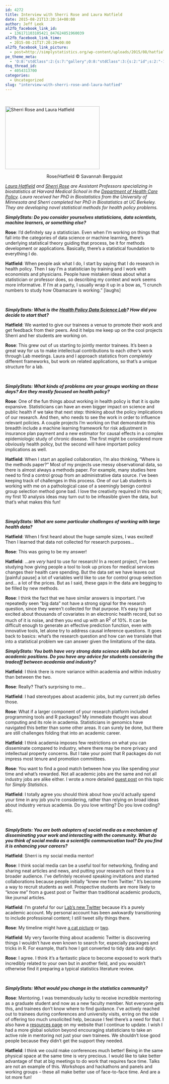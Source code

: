 ```yaml
---
id: 4272
title: Interview with Sherri Rose and Laura Hatfield
date: 2015-08-21T13:20:14+00:00
author: Jeff Leek
al2fb_facebook_link_id:
  - 136171103105421_847624851960039
al2fb_facebook_link_time:
  - 2015-08-21T17:20:20+00:00
al2fb_facebook_link_picture:
  - post=http://simplystatistics.org/wp-content/uploads/2015/08/hatfieldrose-300x200.png
pe_theme_meta:
  - 'O:8:"stdClass":2:{s:7:"gallery";O:8:"stdClass":3:{s:2:"id";s:2:"-1";s:5:"width";s:0:"";s:6:"height";s:0:"";}s:5:"video";O:8:"stdClass":1:{s:2:"id";s:2:"-1";}}'
dsq_thread_id:
  - 4054313700
categories:
  - Uncategorized
slug: "interview-with-sherri-rose-and-laura-hatfied"
---
```

&nbsp;

[<img class="aligncenter wp-image-4273 size-medium" src="http://simplystatistics.org/wp-content/uploads/2015/08/hatfieldrose-300x200.png" alt="Sherri Rose and Laura Hatfield" width="300" height="200" srcset="http://simplystatistics.org/wp-content/uploads/2015/08/hatfieldrose-300x200.png 300w, http://simplystatistics.org/wp-content/uploads/2015/08/hatfieldrose-260x173.png 260w, http://simplystatistics.org/wp-content/uploads/2015/08/hatfieldrose.png 975w" sizes="(max-width: 300px) 100vw, 300px" />](http://simplystatistics.org/wp-content/uploads/2015/08/hatfieldrose.png)

<p style="text-align: center;">
  Rose/Hatfield © Savannah Bergquist
</p>

_[Laura Hatfield](http://www.hcp.med.harvard.edu/faculty/core/laura-hatfield-phd) and [Sherri Rose](http://www.drsherrirose.com/) are Assistant Professors specializing in biostatistics at Harvard Medical School in the [Department of Health Care Policy](http://www.hcp.med.harvard.edu). Laura received her PhD in Biostatistics from the University of Minnesota and Sherri completed her PhD in Biostatistics at UC Berkeley. They are developing novel statistical methods for health policy problems._

**_**_SimplyStats_**: Do you consider yourselves statisticians, data scientists, machine learners, or something else?_**

**Rose**: I’d definitely say a statistician. Even when I'm working on things that fall into the categories of data science or machine learning, there's underlying statistical theory guiding that process, be it for methods development or applications. Basically, there's a statistical foundation to everything I do.

**Hatfield**: When people ask what I do, I start by saying that I do research in health policy. Then I say I’m a statistician by training and I work with economists and physicians. People have mistaken ideas about what a statistician or professor does, so describing my context and work seems more informative. If I’m at a party, I usually wrap it up in a bow as, “I crunch numbers to study how Obamacare is working.” [laughs]

&nbsp;

**_SimplyStats: What is the_** [**_Health Policy Data Science Lab_**](http://www.healthpolicydatascience.org/)**_? How did you decide to start that?_** 

**Hatfield**: We wanted to give our trainees a venue to promote their work and get feedback from their peers. And it helps me keep up on the cool projects Sherri and her students are working on.

**Rose**: This grew out of us starting to jointly mentor trainees. It's been a great way for us to make intellectual contributions to each other’s work through Lab meetings. Laura and I approach statistics from _completely_ different frameworks, but work on related applications, so that's a unique structure for a lab.

&nbsp;

**_**_SimplyStats: _**What kinds of problems are your groups working on these days? Are they mostly focused on health policy?_**

**Rose**: One of the fun things about working in health policy is that it is quite expansive. Statisticians can have an even bigger impact on science and public health if we take that next step: thinking about the policy implications of our research. And then, who needs to see the work in order to influence relevant policies. A couple projects I’m working on that demonstrate this breadth include a machine learning framework for risk adjustment in insurance plan payment and a new estimator for causal effects in a complex epidemiologic study of chronic disease. The first might be considered more obviously health policy, but the second will have important policy implications as well.

**Hatfield**: When I start an applied collaboration, I’m also thinking, “Where is the methods paper?” Most of my projects use messy observational data, so there is almost always a methods paper. For example, many studies here need to find a control group from an administrative data source. I’ve been keeping track of challenges in this process. One of our Lab students is working with me on a pathological case of a seemingly benign control group selection method gone bad. I love the creativity required in this work; my first 10 analysis ideas may turn out to be infeasible given the data, but that’s what makes this fun!

&nbsp;

**_**_SimplyStats: _**What are some particular challenges of working with large health data?_** 

**Hatfield**: When I first heard about the huge sample sizes, I was excited! Then I learned that data not collected for research purposes...

**Rose**: This was going to be my answer!

**Hatfield**: ...are _very_ hard to use for research! In a recent project, I’ve been studying how giving people a tool to look up prices for medical services changes their health care spending. But the data set we have leaves out [painful pause] a lot of variables we’d like to use for control group selection and... a lot of the prices. But as I said, these gaps in the data are begging to be filled by new methods.

**Rose**: I think the fact that we have similar answers is important. I’ve repeatedly seen “big data” not have a strong signal for the research question, since they weren’t collected for that purpose. It’s easy to get excited about thousands of covariates in an electronic health record, but so much of it is noise, and then you end up with an R<sup>2</sup> of 10%. It can be difficult enough to generate an effective prediction function, even with innovative tools, let alone try to address causal inference questions. It goes back to basics: what’s the research question and how can we translate that into a statistical problem we can answer given the limitations of the data.

**_**_SimplyStats: _**You both have very strong data science skills but are in academic positions. Do you have any advice for students considering the tradeoff between academia and industry?_** 

**Hatfield**: I think there is more variance within academia and within industry than between the two.

**Rose**: Really? That’s surprising to me...

**Hatfield**: I had stereotypes about academic jobs, but my current job defies those.

**Rose**: What if a larger component of your research platform included programming tools and R packages? My immediate thought was about computing and its role in academia. Statisticians in genomics have navigated this better than some other areas. It can surely be done, but there are still challenges folding that into an academic career.

**Hatfield**: I think academia imposes few restrictions on what you can disseminate compared to industry, where there may be more privacy and intellectual property concerns. But I take your point that R packages do not impress most tenure and promotion committees.

**Rose**: You want to find a good match between how you like spending your time and what’s rewarded. Not all academic jobs are the same and not all industry jobs are alike either. I wrote a more detailed [guest post](http://simplystatistics.org/2015/02/18/navigating-big-data-careers-with-a-statistics-phd/) on this topic for _Simply Statistics_.

**Hatfield**: I totally agree you should think about how you’d actually spend your time in any job you’re considering, rather than relying on broad ideas about industry versus academia. Do you love writing? Do you love coding? etc.

&nbsp;

**_**_SimplyStats: _**You are both adopters of social media as a mechanism of disseminating your work and interacting with the community. What do you think of social media as a scientific communication tool? Do you find it is enhancing your careers?_** 

**Hatfield**: Sherri is my social media mentor!

**Rose**: I think social media can be a useful tool for networking, finding and sharing neat articles and news, and putting your research out there to a broader audience. I’ve definitely received speaking invitations and started collaborations because people initially “knew me from Twitter.” It’s become a way to recruit students as well. Prospective students are more likely to “know me” from a guest post or Twitter than traditional academic products, like journal articles.

**Hatfield**: I’m grateful for our [Lab’s new Twitter](https://twitter.com/HPDSLab) because it’s a purely academic account. My personal account has been awkwardly transitioning to include professional content; I still tweet silly things there.

**Rose**: My timeline might have [a cat picture](https://twitter.com/sherrirose/status/569613197600272386) or [two](https://twitter.com/sherrirose/status/601822958491926529).

**Hatfield**: My very favorite thing about academic Twitter is discovering things I wouldn’t have even known to search for, especially packages and tricks in R. For example, that’s how I got converted to tidy data and dplyr.

**Rose**: I agree. I think it’s a fantastic place to become exposed to work that’s incredibly related to your own but in another field, and you wouldn’t otherwise find it preparing a typical statistics literature review.

&nbsp;

**_**_**_SimplyStats: _**_**What would you change in the statistics community?_**

**Rose**: Mentoring. I was tremendously lucky to receive incredible mentoring as a graduate student and now as a new faculty member. Not everyone gets this, and trainees don’t know where to find guidance. I’ve actively reached out to trainees during conferences and university visits, erring on the side of offering too much unsolicited help, because I feel there’s a need for that. I also have a [resources page](http://drsherrirose.com/resources) on my website that I continue to update. I wish I had a more global solution beyond encouraging statisticians to take an active role in mentoring not just your own trainees. We shouldn’t lose good people because they didn’t get the support they needed.

**Hatfield**: I think we could make conferences much better! Being in the same physical space at the same time is very precious. I would like to take better advantage of that at big meetings to do work that requires face time. Talks are not an example of this. Workshops and hackathons and panels and working groups -- these all make better use of face-to-face time. And are a lot more fun!

&nbsp;
